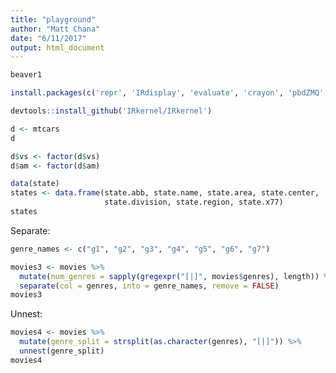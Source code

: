 ```yaml
---
title: "playground"
author: "Matt Chana"
date: "6/11/2017"
output: html_document
---
```

```r
beaver1
```


```r
install.packages(c('repr', 'IRdisplay', 'evaluate', 'crayon', 'pbdZMQ', 'devtools', 'uuid', 'digest'))
```

```r
devtools::install_github('IRkernel/IRkernel')
```



```r
d <- mtcars
d
```

```r
d$vs <- factor(d$vs)
d$am <- factor(d$am)
```






```r
data(state)
states <- data.frame(state.abb, state.name, state.area, state.center,
                     state.division, state.region, state.x77)
states
```

Separate:
```r
genre_names <- c("g1", "g2", "g3", "g4", "g5", "g6", "g7")

movies3 <- movies %>%
  mutate(num_genres = sapply(gregexpr("[|]", movies$genres), length)) %>%
  separate(col = genres, into = genre_names, remove = FALSE)
movies3
```


Unnest:
```r
movies4 <- movies %>%
  mutate(genre_split = strsplit(as.character(genres), "[|]")) %>%
  unnest(genre_split)
movies4
```